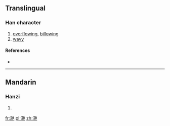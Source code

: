 {{also|灔|灧}}
==Translingual==

===Han character===
{{Han char|rn=85|rad=水|as=10|sn=13|four=|canj=水手十山 (EQJU)}}

# [[overflowing]], [[billowing]]
# [[wavy]]

====References====
* {{Han ref|kx=0643.241|hdz=31692.010|uh=6EDF|ud=28383}}

----

==Mandarin==

===Hanzi===
{{cmn-hanzi|tra=灧|pin=[[yàn]] ([[yan4]])|wg=yen<sup>4</sup>}}

# {{defn|lang=cmn|sort=水10}}

[[fr:滟]]
[[pl:滟]]
[[zh:滟]]
